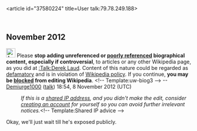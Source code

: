 <article id="37580224" title=User talk:79.78.249.188>
	<talkpage id="37580224" title="User talk:79.78.249.188">
== November 2012 ==
[[Image:Ambox warning pn.svg|25px|alt=|link=]] Please '''stop adding unreferenced or [[Wikipedia:Reliable sources|poorly referenced]] biographical content, especially if controversial''', to articles or any other Wikipedia page, as you did at [[:Talk:Derek Laud]]. Content of this nature could be regarded as [[Wikipedia:Libel|defamatory]] and is in violation of [[Wikipedia:Biographies of living persons|Wikipedia policy]]. If you continue, '''you may be [[Wikipedia:Blocking policy|blocked]] from editing Wikipedia'''. &lt;!-- Template:uw-biog3 --&gt; --[[User:Demiurge1000|Demiurge1000]] ([[User_talk:Demiurge1000|talk]]) 18:54, 8 November 2012 (UTC)
:''If this is a [[open proxy|shared IP address]], and you didn't make the edit, consider [[Wikipedia:Why create an account?|creating an account]] for yourself so you can avoid further irrelevant notices.''&lt;!-- Template:Shared IP advice --&gt;

Okay, we'll just wait till he's exposed publicly.
	</talkpage>
</article>